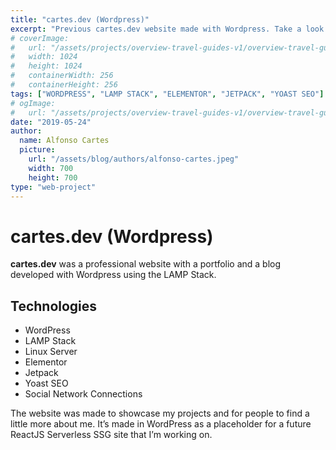 ```yaml
---
title: "cartes.dev (Wordpress)"
excerpt: "Previous cartes.dev website made with Wordpress. Take a look at how it was made, what technologies where used and why..."
# coverImage:
#   url: "/assets/projects/overview-travel-guides-v1/overview-travel-guides-v1-icon.png"
#   width: 1024
#   height: 1024
#   containerWidth: 256
#   containerHeight: 256
tags: ["WORDPRESS", "LAMP STACK", "ELEMENTOR", "JETPACK", "YOAST SEO"]
# ogImage:
#   url: "/assets/projects/overview-travel-guides-v1/overview-travel-guides-v1-icon.png"
date: "2019-05-24"
author:
  name: Alfonso Cartes
  picture:
    url: "/assets/blog/authors/alfonso-cartes.jpeg"
    width: 700
    height: 700
type: "web-project"
---
```


# cartes.dev (Wordpress)

**cartes.dev** was a professional website with a portfolio and a blog developed with Wordpress using the LAMP Stack.

## Technologies

- WordPress
- LAMP Stack
- Linux Server
- Elementor
- Jetpack
- Yoast SEO
- Social Network Connections

The website was made to showcase my projects and for people to find a little more about me. It’s made in WordPress as a placeholder for a future ReactJS Serverless SSG site that I’m working on.
